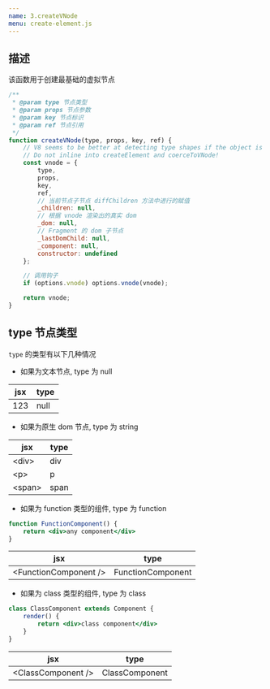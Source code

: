 ```yaml
---
name: 3.createVNode
menu: create-element.js
---
```


## 描述 

该函数用于创建最基础的虚拟节点

```js
/**
 * @param type 节点类型
 * @param props 节点参数
 * @param key 节点标识
 * @param ref 节点引用
 */
function createVNode(type, props, key, ref) {
	// V8 seems to be better at detecting type shapes if the object is allocated from the same call site
	// Do not inline into createElement and coerceToVNode!
	const vnode = {
		type,
		props,
		key,
		ref,
		// 当前节点子节点 diffChildren 方法中进行的赋值
		_children: null,
		// 根据 vnode 渲染出的真实 dom
		_dom: null,
		// Fragment 的 dom 子节点
		_lastDomChild: null,
		_component: null,
		constructor: undefined
	};

    // 调用钩子
	if (options.vnode) options.vnode(vnode);

	return vnode;
}
```

## type 节点类型

`type` 的类型有以下几种情况

- 如果为文本节点, type 为 null

|jsx|type|
|---|---|
|123|null|

- 如果为原生 dom 节点, type 为 string

|jsx|type|
|---|---|
|<div\>|div|
|<p\>|p|
|<span\>|span|

- 如果为 function 类型的组件, type 为 function

```jsx
function FunctionComponent() {
    return <div>any component</div>
}
```

|jsx|type|
|---|---|
|<FunctionComponent /\>|FunctionComponent|

- 如果为 class 类型的组件, type 为 class

```jsx
class ClassComponent extends Component {
    render() {
        return <div>class component</div>
    }
}
```

|jsx|type|
|---|---|
|<ClassComponent /\>|ClassComponent|